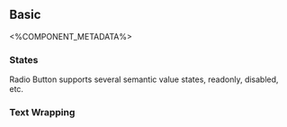 
## Basic
<Basic />

<%COMPONENT_METADATA%>

### States
Radio Button supports several semantic value states, readonly, disabled, etc.

<States />

### Text Wrapping
<TextWrapping />